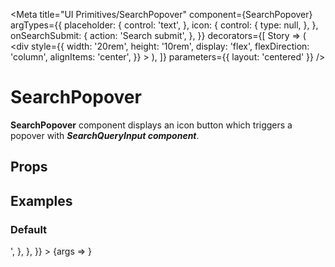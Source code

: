 

<Meta
  title="UI Primitives/SearchPopover"
  component={SearchPopover}
  argTypes={{
    placeholder: {
      control: 'text',
    },
    icon: {
      control: {
        type: null,
      },
    },
    onSearchSubmit: {
      action: 'Search submit',
    },
  }}
  decorators={[
    Story => (
      <div
        style={{
          width: '20rem',
          height: '10rem',
          display: 'flex',
          flexDirection: 'column',
          alignItems: 'center',
        }}
      >
        <Story />
      </div>
    ),
  ]}
  parameters={{ layout: 'centered' }}
/>

# SearchPopover

**SearchPopover** component displays an icon button which triggers a popover with <LinkTo kind="components-searchqueryinput--default-story">**_SearchQueryInput component_**</LinkTo>.

## Props

<ArgsTable of={SearchPopover} />

## Examples

### Default

<Preview>
  <Story
    name="Default"
    parameters={{
      docs: {
        source: {
          code: '<SearchPopover />',
        },
      },
    }}
  >
    {args => <SearchPopover {...args} icon={undefined} />}
  </Story>
</Preview>
